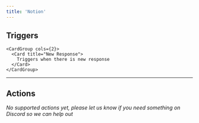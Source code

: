 ```yaml
---
title: 'Notion'
---
```


## Triggers


    <CardGroup cols={2}>
      <Card title="New Response">
        Triggers when there is new response
      </Card>
    </CardGroup>
  

---

## Actions

*No supported actions yet, please let us know if you need something on Discord so we can help out* 

